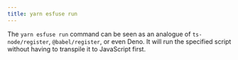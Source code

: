 ```yaml
---
title: yarn esfuse run
---
```


The `yarn esfuse run` command can be seen as an analogue of `ts-node/register`, `@babel/register`, or even Deno. It will run the specified script without having to transpile it to JavaScript first.
